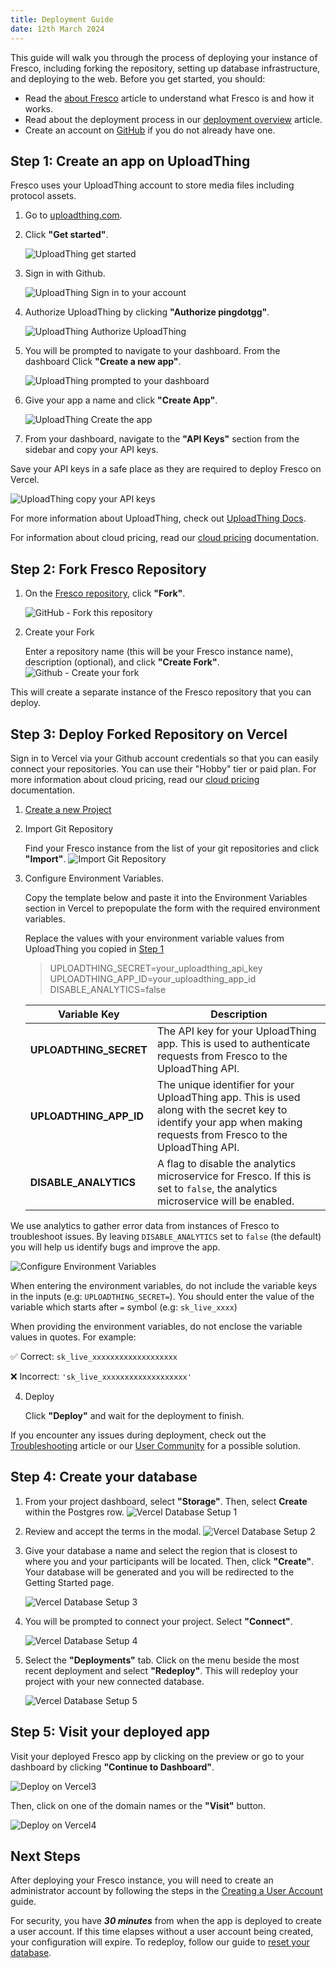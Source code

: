 ```yaml
---
title: Deployment Guide
date: 12th March 2024
---
```


<SummaryCard completionTime="20 minutes" />

<SummarySection>
This guide will walk you through the process of deploying your instance of Fresco, including forking the repository, setting up database infrastructure, and deploying to the web.

</SummarySection>

<PrerequisitesSection>
Before you get started, you should:

- Read the [about Fresco](/en/fresco) article to understand what Fresco is and how it works.
- Read about the deployment process in our [deployment overview](/en/fresco/deployment) article.
- Create an account on [GitHub](https://github.com/) if you do not already have one.

</PrerequisitesSection>
</SummaryCard>

## Step 1: Create an app on UploadThing

Fresco uses your UploadThing account to store media files including protocol assets.

1. Go to <a href="https://uploadthing.com" target="_blank">uploadthing.com</a>.

2. Click **"Get started"**.

   ![UploadThing get started](/assets/img/fresco-images/uploadthing1.png)

3. Sign in with Github.

   ![UploadThing Sign in to your account](/assets/img/fresco-images/uploadthing2.png)

4. Authorize UploadThing by clicking **"Authorize pingdotgg"**.

   ![UploadThing Authorize UploadThing](/assets/img/fresco-images/uploadthing3.png)

5. You will be prompted to navigate to your dashboard. From the dashboard Click **"Create a new app"**.

   ![UploadThing prompted to your dashboard](/assets/img/fresco-images/uploadthing4.png)

6. Give your app a name and click **"Create App"**.

   ![UploadThing Create the app](/assets/img/fresco-images/uploadthing5.png)

7. From your dashboard, navigate to the **"API Keys"** section from the sidebar and copy your API keys.

<TipBox>

Save your API keys in a safe place as they are required to deploy Fresco on Vercel.

</TipBox>

![UploadThing copy your API keys](/assets/img/fresco-images/uploadthing6.png)

For more information about UploadThing, check out <a href="https://docs.uploadthing.com" target="_blank">UploadThing Docs</a>.

For information about cloud pricing, read our [cloud pricing](./cloud-pricing) documentation.

## Step 2: Fork Fresco Repository

1. On the [Fresco repository](https://github.com/complexdatacollective/Fresco), click **"Fork"**.

   ![GitHub - Fork this repository](/assets/img/fresco-images/github-fork1.png)

2. Create your Fork

   Enter a repository name (this will be your Fresco instance name), description (optional), and click **"Create Fork"**.
   ![Github - Create your fork](/assets/img/fresco-images/github-fork2.png)

This will create a separate instance of the Fresco repository that you can deploy.

## Step 3: Deploy Forked Repository on Vercel

Sign in to Vercel via your Github account credentials so that you can easily connect your repositories. You can use their "Hobby" tier or paid plan. For more information about cloud pricing, read our [cloud pricing](./cloud-pricing) documentation.

1. <a href="https://vercel.com/new" target="_blank">
     Create a new Project
   </a>

2. Import Git Repository

   Find your Fresco instance from the list of your git repositories and click **"Import"**.
   ![Import Git Repository](/assets/img/fresco-images/vercel2.png)

3. Configure Environment Variables.

   Copy the template below and paste it into the Environment Variables section in Vercel to prepopulate the form with the required environment variables.

   Replace the values with your environment variable values from UploadThing you copied in [Step 1](#step-1-create-an-app-on-uploadthing)

   > UPLOADTHING_SECRET=your_uploadthing_api_key\
   > UPLOADTHING_APP_ID=your_uploadthing_app_id\
   > DISABLE_ANALYTICS=false

   | Variable Key           | Description                                                                                                                                                          |
   | ---------------------- | -------------------------------------------------------------------------------------------------------------------------------------------------------------------- |
   | **UPLOADTHING_SECRET** | The API key for your UploadThing app. This is used to authenticate requests from Fresco to the UploadThing API.                                                      |
   | **UPLOADTHING_APP_ID** | The unique identifier for your UploadThing app. This is used along with the secret key to identify your app when making requests from Fresco to the UploadThing API. |
   | **DISABLE_ANALYTICS**  | A flag to disable the analytics microservice for Fresco. If this is set to `false`, the analytics microservice will be enabled.                                      |

<TipBox>

We use analytics to gather error data from instances of Fresco to troubleshoot issues. By leaving `DISABLE_ANALYTICS` set to `false` (the default) you will help us identify bugs and improve the app.

   </TipBox>

   ![Configure Environment Variables](/assets/img/fresco-images/vercel-configure.png)

<TipBox danger>

When entering the environment variables, do not include the variable keys in the inputs (e.g: `UPLOADTHING_SECRET=`). You should enter the value of the variable which starts after `=` symbol (e.g: `sk_live_xxxx`)

   </TipBox>

<TipBox danger>

When providing the environment variables, do not enclose the variable values in quotes. For example:

   ✅ Correct:
   `sk_live_xxxxxxxxxxxxxxxxxxx`

   ❌ Incorrect:
   `'sk_live_xxxxxxxxxxxxxxxxxxx'`

   </TipBox>

4. Deploy

   Click **"Deploy"** and wait for the deployment to finish.

<TipBox>

If you encounter any issues during deployment, check out the [Troubleshooting](../troubleshooting) article or our <a href="https://community.networkcanvas.com/">User Community</a> for a possible solution.

</TipBox>

## Step 4: Create your database

1. From your project dashboard, select **"Storage"**. Then, select **Create** within the Postgres row.
   ![Vercel Database Setup 1](/assets/img/fresco-images/vercel-db-1.png)

2. Review and accept the terms in the modal.
   ![Vercel Database Setup 2](/assets/img/fresco-images/vercel-db-2.png)

3. Give your database a name and select the region that is closest to where you and your participants will be located. Then, click **"Create"**. Your database will be generated and you will be redirected to the Getting Started page.

   ![Vercel Database Setup 3](/assets/img/fresco-images/vercel-db-3.png)

4. You will be prompted to connect your project. Select **"Connect"**.

   ![Vercel Database Setup 4](/assets/img/fresco-images/vercel-db-4.png)

5. Select the **"Deployments"** tab. Click on the menu beside the most recent deployment and select **"Redeploy"**. This will redeploy your project with your new connected database.

   ![Vercel Database Setup 5](/assets/img/fresco-images/vercel-db-5.png)

## Step 5: Visit your deployed app

Visit your deployed Fresco app by clicking on the preview or go to your dashboard by clicking **"Continue to Dashboard"**.

![Deploy on Vercel3](/assets/img/fresco-images/vercel3.png)

Then, click on one of the domain names or the **"Visit"** button.

![Deploy on Vercel4](/assets/img/fresco-images/vercel4.png)

## Next Steps

After deploying your Fresco instance, you will need to create an administrator account by following the steps in the [Creating a User Account](./create-user-account) guide.

<TipBox danger>

For security, you have **_30 minutes_** from when the app is deployed to create a user account. If this time elapses without a user account being created, your configuration will expire. To redeploy, follow our guide to [reset your database](../troubleshooting#instance-expired---reset-your-database).

</TipBox>
